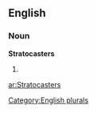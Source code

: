 ==English==

===Noun===
'''Stratocasters'''

# {{plural of|[[Stratocaster]]}}

[[Category:English plurals]]

[[ar:Stratocasters]]